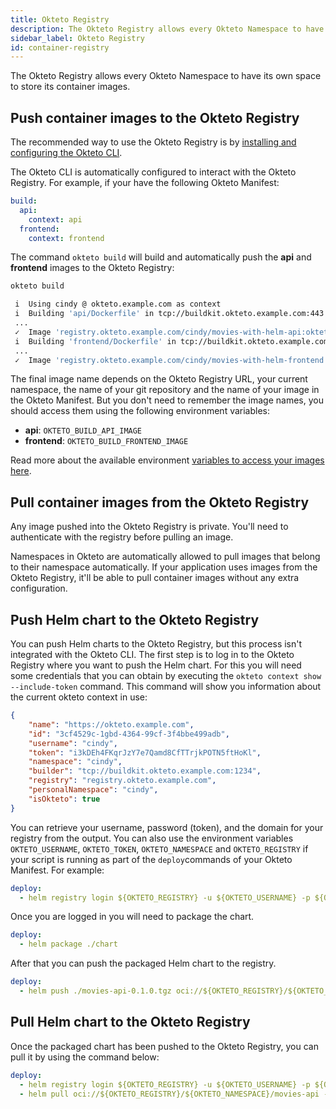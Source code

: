```yaml
---
title: Okteto Registry
description: The Okteto Registry allows every Okteto Namespace to have its own space to store its container images
sidebar_label: Okteto Registry
id: container-registry
---
```


The Okteto Registry allows every Okteto Namespace to have its own space to store its container images.

## Push container images to the Okteto Registry

The recommended way to use the Okteto Registry is by [installing and configuring the Okteto CLI](get-started/install-okteto-cli.mdx).

The Okteto CLI is automatically configured to interact with the Okteto Registry. For example, if your have the following Okteto Manifest:

```yaml title="okteto.yml"
build:
  api:
    context: api
  frontend:
    context: frontend
```

The command `okteto build` will build and automatically push the **api** and **frontend** images to the Okteto Registry:

```bash
okteto build
```

```bash
 i  Using cindy @ okteto.example.com as context
 i  Building 'api/Dockerfile' in tcp://buildkit.okteto.example.com:443...
 ...
 ✓  Image 'registry.okteto.example.com/cindy/movies-with-helm-api:okteto' successfully pushed
 i  Building 'frontend/Dockerfile' in tcp://buildkit.okteto.example.com:443...
 ...
 ✓  Image 'registry.okteto.example.com/cindy/movies-with-helm-frontend:okteto' successfully pushed
```

The final image name depends on the Okteto Registry URL, your current namespace, the name of your git repository and the name of your image in the Okteto Manifest.
But you don't need to remember the image names, you should access them using the following environment variables:

- **api**: `OKTETO_BUILD_API_IMAGE`
- **frontend**: `OKTETO_BUILD_FRONTEND_IMAGE`

Read more about the available environment [variables to access your images here](core/okteto-variables.mdx#built-in-environment-variables-for-images-in-okteto-registry).

## Pull container images from the Okteto Registry

Any image pushed into the Okteto Registry is private. You'll need to authenticate with the registry before pulling an image.

Namespaces in Okteto are automatically allowed to pull images that belong to their namespace automatically. If your application uses images from the Okteto Registry, it'll be able to pull container images without any extra configuration.

## Push Helm chart to the Okteto Registry

You can push Helm charts to the Okteto Registry, but this process isn't integrated with the Okteto CLI.
The first step is to log in to the Okteto Registry where you want to push the Helm chart.
For this you will need some credentials that you can obtain by executing the `okteto context show --include-token` command.
This command will show you information about the current okteto context in use:

```json
{
    "name": "https://okteto.example.com",
    "id": "3cf4529c-1gbd-4364-99cf-3f4bbe499adb",
    "username": "cindy",
    "token": "i3kDEh4FKqrJzY7e7Qamd8CfTTrjkPOTN5ftHoKl",
    "namespace": "cindy",
    "builder": "tcp://buildkit.okteto.example.com:1234",
    "registry": "registry.okteto.example.com",
    "personalNamespace": "cindy",
    "isOkteto": true
}
```

You can retrieve your username, password (token), and the domain for your registry from the output.
You can also use the environment variables `OKTETO_USERNAME`, `OKTETO_TOKEN`, `OKTETO_NAMESPACE` and `OKTETO_REGISTRY` if your script is running as part of the `deploy`commands of your Okteto Manifest.
For example:

```yaml title="okteto.yml"
deploy:
  - helm registry login ${OKTETO_REGISTRY} -u ${OKTETO_USERNAME} -p ${OKTETO_TOKEN}
```

Once you are logged in you will need to package the chart.

```yaml title="okteto.yml"
deploy:
  - helm package ./chart
```

After that you can push the packaged Helm chart to the registry.

```yaml title="okteto.yml"
deploy:
  - helm push ./movies-api-0.1.0.tgz oci://${OKTETO_REGISTRY}/${OKTETO_NAMESPACE}
```

## Pull Helm chart to the Okteto Registry

Once the packaged chart has been pushed to the Okteto Registry, you can pull it by using the command below:

```yaml title="okteto.yml"
deploy:
  - helm registry login ${OKTETO_REGISTRY} -u ${OKTETO_USERNAME} -p ${OKTETO_TOKEN}
  - helm pull oci://${OKTETO_REGISTRY}/${OKTETO_NAMESPACE}/movies-api --version 0.1.0
```
